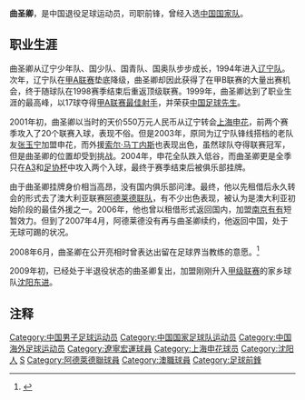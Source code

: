 {{noteta|G1=足球}}{{Football player infobox
| playername = 曲圣卿
| image =
| fullname = 曲圣卿
| englishfullname = Qu Shengqing
| dateofbirth = {{birth date and age|1975|6|5}}
| cityofbirth = [[辽宁|辽宁]][[沈阳|沈阳]]
| countryofbirth = {{CHN}}
| height = {{height|m=1.82}}
| currentclub = 
| position = 前锋
| years = 1994-2000年<br/>2001-2004年<br/>2005-2007年<br/>2006年<br/>2009年
| clubs = {{flagicon|CHN}} [[辽宁足球俱乐部|辽宁]]<br/> {{flagicon|CHN}} [[上海申花|上海申花]]<br> {{flagicon|AUS}} [[阿德莱德联足球俱乐部|阿德莱德联队]]<br/>→{{flagicon|CHN}} [[南京有有|南京有有]]''（租借）''<br/>{{flagicon|CHN}} [[沈阳东进|沈阳东进]]
| caps(goals) = 72 (24) <br/>77 (26)<br/>26 (8)<br/>10 (1)<br/>0 (0)
| nationalyears = 2000-2003年
| nationalteam = {{fb|CHN}}
| nationalcaps(goals) = 13 (5)
| pcupdate = 2007年4月13日
| ntupdate = 2006年8月2日
}}
'''曲圣卿'''{{BD|1975年|6月5日|||Q}}，是中国退役足球运动员，司职前锋，曾经入选[[中国国家足球队|中国国家队]]。

==职业生涯==
曲圣卿从辽宁少年队、国少队、国青队、国奥队步步成长，1994年进入[[辽宁足球俱乐部|辽宁队]]。次年，辽宁队在[[甲A联赛|甲A联赛]]垫底降级，曲圣卿却因此获得了在甲B联赛的大量出赛机会，终于随球队在1998赛季结束后重返顶级联赛。1999年，曲圣卿达到了职业生涯的最高峰，以17球夺得[[甲A联赛最佳射手|甲A联赛最佳射手]]，并荣获[[中国足球先生|中国足球先生]]。

2001年初，曲圣卿以当时的天价550万元人民币从辽宁转会[[上海申花|上海申花]]，前两个赛季攻入了20个联赛入球，表现不俗。但是2003年，原同为辽宁队锋线搭档的老队友[[张玉宁|张玉宁]]加盟申花，而外援[[索尔·马丁内斯|索尔·马丁内斯]]也表现出色，虽然球队夺得联赛冠军，但是曲圣卿的位置却受到挑战。2004年，申花全队跌入低谷，而曲圣卿更是全季只在[[A3联赛|A3]]和[[中国足协杯|足协杯]]中攻入两个入球，最终于赛季结束后被俱乐部挂牌。

由于曲圣卿挂牌身价相当高昂，没有国内俱乐部问津。最终，他以先租借后永久转会的形式去了澳大利亚联赛[[阿德莱德联足球俱乐部|阿德莱德联队]]，有不少出色表现，被认为是澳大利亚初始阶段的最佳外援之一。2006年，他也曾以租借形式返回国内，加盟[[南京有有|南京有有]]短暂效力。但到了2007年4月，阿德莱德没有再与曲圣卿续约，他返回中国，处于无球可踢的状况。

2008年6月，曲圣卿在公开亮相时曾表达出留在足球界当教练的意愿。<ref>{{cite news|url=http://sports.sohu.com/20080607/n257352712.shtml|title=范志毅：灾区人民记心上 曲圣卿：回虹口像回家|publisher=搜狐体育|date=2008-06-07|accessdate=2008-07-12|archive-date=2015-08-10|archive-url=https://web.archive.org/web/20150810063334/http://sports.sohu.com/20080607/n257352712.shtml|dead-url=no}}</ref>

2009年初，已经处于半退役状态的曲圣卿复出，加盟刚刚升入[[中国足球甲级联赛|甲级联赛]]的家乡球队[[沈阳东进|沈阳东进]]。

==注释==
{{reflist}}

{{中国足球先生}}
{{中国足球顶级联赛金靴奖得主}}
{{2000年亚洲杯足球赛中国参赛名单}}

{{DEFAULTSORT:QU Shengqing}}
[[Category:中国男子足球运动员|Category:中国男子足球运动员]]
[[Category:中国国家足球队运动员|Category:中国国家足球队运动员]]
[[Category:中国海外足球运动员|Category:中国海外足球运动员]]
[[Category:遼寧宏運球員|Category:遼寧宏運球員]]
[[Category:上海申花球员|Category:上海申花球员]]
[[Category:沈阳人|Category:沈阳人]]
[[Category:曲姓|S]]
[[Category:阿德萊德聯球員|Category:阿德萊德聯球員]]
[[Category:澳職球員|Category:澳職球員]]
[[Category:足球前鋒|Category:足球前鋒]]
